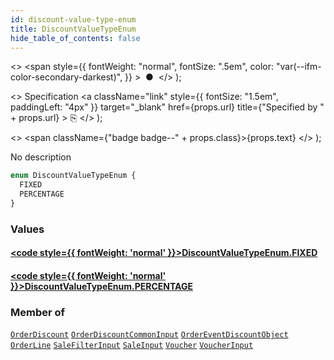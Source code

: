 ```yaml
---
id: discount-value-type-enum
title: DiscountValueTypeEnum
hide_table_of_contents: false
---
```


  <>
    <span
      style={{
        fontWeight: "normal",
        fontSize: ".5em",
        color: "var(--ifm-color-secondary-darkest)",
      }}
    >
      &nbsp;●&nbsp;
    </span>
  </>
);

  <>
    Specification
    <a
      className="link"
      style={{ fontSize: "1.5em", paddingLeft: "4px" }}
      target="\_blank"
      href={props.url}
      title={"Specified by " + props.url}
    >
      ⎘
    </a>
  </>
);

  <>
    <span className={"badge badge--" + props.class}>{props.text}</span>
  </>
);

No description

```graphql
enum DiscountValueTypeEnum {
  FIXED
  PERCENTAGE
}
```

### Values

#### [<code style={{ fontWeight: 'normal' }}>DiscountValueTypeEnum.<b>FIXED</b></code>](#)

>

#### [<code style={{ fontWeight: 'normal' }}>DiscountValueTypeEnum.<b>PERCENTAGE</b></code>](#)

>

### Member of

[`OrderDiscount`](../../../storefront/discounts/objects/order-discount) <Badge class="secondary" text="object"/><Bullet />[`OrderDiscountCommonInput`](../../../storefront/orders/inputs/order-discount-common-input) <Badge class="secondary" text="input"/><Bullet />[`OrderEventDiscountObject`](../../../storefront/miscellaneous/objects/order-event-discount-object) <Badge class="secondary" text="object"/><Bullet />[`OrderLine`](../../../storefront/orders/objects/order-line) <Badge class="secondary" text="object"/><Bullet />[`SaleFilterInput`](../../../storefront/discounts/inputs/sale-filter-input) <Badge class="secondary" text="input"/><Bullet />[`SaleInput`](../../../storefront/discounts/inputs/sale-input) <Badge class="secondary" text="input"/><Bullet />[`Voucher`](../../../storefront/discounts/objects/voucher) <Badge class="secondary" text="object"/><Bullet />[`VoucherInput`](../../../storefront/discounts/inputs/voucher-input) <Badge class="secondary" text="input"/>
